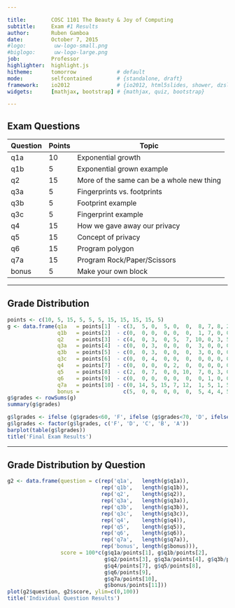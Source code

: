 ```yaml
---

title:        COSC 1101 The Beauty & Joy of Computing
subtitle:     Exam #1 Results
author:       Ruben Gamboa
date:         October 7, 2015
#logo:         uw-logo-small.png
#biglogo:      uw-logo-large.png
job:          Professor
highlighter:  highlight.js
hitheme:      tomorrow             # default
mode:         selfcontained        # {standalone, draft}
framework:    io2012               # {io2012, html5slides, shower, dzslides, revealjs, ...}
widgets:      [mathjax, bootstrap] # {mathjax, quiz, bootstrap}

---
```


<style>
slide.title-slide {
     background-color: #EDE0CF; /* CBE7A5; #EDE0CF; ; #CA9F9D*/
     background-image: url(assets/img/uw-logo-large.png);
     background-repeat: no-repeat;
     background-position: center top;
   }
slide:not(.title-slide) {
    background-image: url(assets/img/uw-logo-small.png);
    background-repeat: no-repeat;
    background-position: right bottom;
    background-size: 24px;
}
</style>

## Exam Questions

Question   | Points | Topic
-----------|--------|-----------------------------------
q1a        |     10 | Exponential growth
q1b        |      5 | Exponential grown example
q2         |     15 | More of the same can be a whole new thing
q3a        |      5 | Fingerprints vs. footprints
q3b        |      5 | Footprint example
q3c        |      5 | Fingerprint example
q4         |     15 | How we gave away our privacy
q5         |     15 | Concept of privacy
q6         |     15 | Program polygon
q7a        |     15 | Program Rock/Paper/Scissors
bonus      |      5 | Make your own block

----

## Grade Distribution

```r
points <- c(10, 5, 15, 5, 5, 5, 15, 15, 15, 15, 5)
g <- data.frame(q1a   = points[1]  - c(3,  5, 0,  5, 0,  0,  8, 7, 8, 2, 8,  7, 2, 5, 4, 8, 5,  5, 7, 0, 0, 10, 3,  8),
                q1b   = points[2]  - c(0,  0, 0,  0, 0,  0,  1, 7, 0, 0, 0,  0, 1, 0, 0, 0, 0,  0, 0, 0, 0,  5, 0,  0),
                q2    = points[3]  - c(4,  0, 3,  0, 5,  7, 10, 0, 3, 5, 5,  4, 2, 5, 2, 5, 5,  5, 0, 1, 2, 15, 5,  2),
                q3a   = points[4]  - c(0,  0, 3,  0, 0,  0,  3, 0, 0, 0, 0,  0, 2, 0, 2, 0, 3,  0, 0, 0, 0,  1, 1,  0),
                q3b   = points[5]  - c(0,  0, 3,  0, 0,  0,  3, 0, 0, 0, 0,  0, 0, 0, 1, 0, 0,  0, 0, 0, 0,  1, 3,  0),
                q3c   = points[6]  - c(0,  0, 4,  0, 0,  0,  0, 0, 0, 0, 0,  0, 2, 0, 0, 0, 0,  0, 0, 0, 0,  1, 0,  0),
                q4    = points[7]  - c(0,  0, 0,  0, 2,  0,  0, 0, 0, 0, 0,  0, 0, 0, 0, 0, 0,  2, 0, 0, 0,  0, 0,  0),
                q5    = points[8]  - c(2,  0, 7,  0, 0, 10,  7, 0, 3, 0, 0,  7, 0, 0, 0, 7, 7, 15, 0, 7, 3,  0, 0,  0),
                q6    = points[9]  - c(0,  0, 0,  0, 0,  0,  0, 1, 0, 0, 0,  0, 0, 0, 0, 0, 0,  0, 0, 0, 0,  0, 0,  0),
                q7a   = points[10] - c(0, 14, 5, 15, 7, 12,  1, 5, 1, 5, 7, 14, 5, 5, 0, 9, 3,  5, 0, 2, 3,  7, 3,  0),
                bonus =              c(5,  0, 0,  0, 0,  0,  5, 4, 4, 5, 0,  0, 4, 0, 5, 2, 4,  2, 2, 5, 2,  0, 0,  5))
g$grades <- rowSums(g)
summary(g$grades)

g$lgrades <- ifelse (g$grades<60, 'F', ifelse (g$grades<70, 'D', ifelse (g$grades<80, 'C', ifelse (g$grades<90, 'B', 'A'))))
g$lgrades <- factor(g$lgrades, c('F', 'D', 'C', 'B', 'A'))
barplot(table(g$lgrades))
title('Final Exam Results')
```

---

## Grade Distribution by Question

```r
g2 <- data.frame(question = c(rep('q1a',   length(g$q1a)),
                              rep('q1b',   length(g$q1b)),
                              rep('q2',    length(g$q2)),
                              rep('q3a',   length(g$q3a)),
                              rep('q3b',   length(g$q3b)),
                              rep('q3c',   length(g$q3c)),
                              rep('q4',    length(g$q4)),
                              rep('q5',    length(g$q5)),
                              rep('q6',    length(g$q6)),
                              rep('q7a',   length(g$q7a)),
                              rep('bonus', length(g$bonus))),
                 score = 100*c(g$q1a/points[1], g$q1b/points[2], 
                               g$q2/points[3], g$q3a/points[4], g$q3b/points[5], g$q3c/points[6], 
                               g$q4/points[7], g$q5/points[8], 
                               g$q6/points[9], 
                               g$q7a/points[10],
                               g$bonus/points[11]))
plot(g2$question, g2$score, ylim=c(0,100))
title('Individual Question Results')
```
